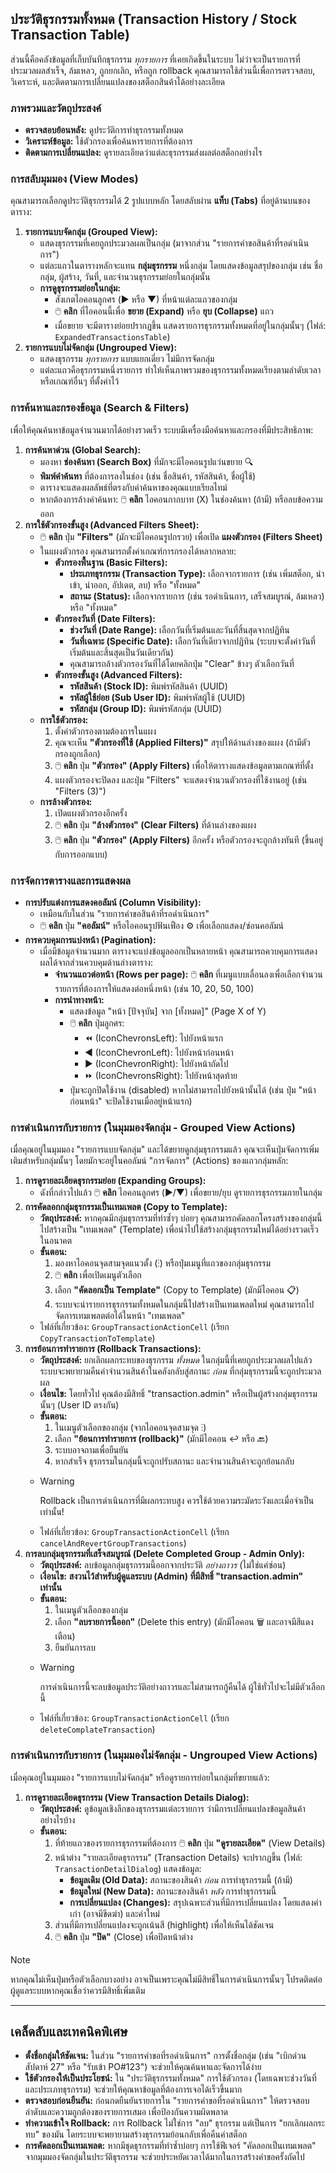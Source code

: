 ## ประวัติธุรกรรมทั้งหมด (Transaction History / Stock Transaction Table)

ส่วนนี้คือคลังข้อมูลที่เก็บบันทึกธุรกรรม *ทุกรายการ* ที่เคยเกิดขึ้นในระบบ ไม่ว่าจะเป็นรายการที่ประมวลผลสำเร็จ, ล้มเหลว, ถูกยกเลิก, หรือถูก rollback คุณสามารถใช้ส่วนนี้เพื่อการตรวจสอบ, วิเคราะห์, และติดตามการเปลี่ยนแปลงของสต็อกสินค้าได้อย่างละเอียด

### ภาพรวมและวัตถุประสงค์
*   **ตรวจสอบย้อนหลัง:** ดูประวัติการทำธุรกรรมทั้งหมด
*   **วิเคราะห์ข้อมูล:** ใช้ตัวกรองเพื่อค้นหารายการที่ต้องการ
*   **ติดตามการเปลี่ยนแปลง:** ดูรายละเอียดว่าแต่ละธุรกรรมส่งผลต่อสต็อกอย่างไร

### การสลับมุมมอง (View Modes)

คุณสามารถเลือกดูประวัติธุรกรรมได้ 2 รูปแบบหลัก โดยสลับผ่าน **แท็บ (Tabs)** ที่อยู่ด้านบนของตาราง:

1.  **รายการแบบจัดกลุ่ม (Grouped View):**
    *   แสดงธุรกรรมที่เคยถูกประมวลผลเป็นกลุ่ม (มาจากส่วน "รายการคำขอสินค้าที่รอดำเนินการ")
    *   แต่ละแถวในตารางหลักจะแทน **กลุ่มธุรกรรม** หนึ่งกลุ่ม โดยแสดงข้อมูลสรุปของกลุ่ม เช่น ชื่อกลุ่ม, ผู้สร้าง, วันที่, และจำนวนธุรกรรมย่อยในกลุ่มนั้น
    *   **การดูธุรกรรมย่อยในกลุ่ม:**
        *   สังเกตไอคอนลูกศร (▶️ หรือ ▼) ที่หน้าแต่ละแถวของกลุ่ม
        *   🖱️ **คลิก** ที่ไอคอนนี้เพื่อ **ขยาย (Expand)** หรือ **ยุบ (Collapse)** แถว
        *   เมื่อขยาย จะมีตารางย่อยปรากฏขึ้น แสดงรายการธุรกรรมทั้งหมดที่อยู่ในกลุ่มนั้นๆ (ไฟล์: `ExpandedTransactionsTable`)
2.  **รายการแบบไม่จัดกลุ่ม (Ungrouped View):**
    *   แสดงธุรกรรม *ทุกรายการ* แบบแยกเดี่ยว ไม่มีการจัดกลุ่ม
    *   แต่ละแถวคือธุรกรรมหนึ่งรายการ ทำให้เห็นภาพรวมของธุรกรรมทั้งหมดเรียงตามลำดับเวลาหรือเกณฑ์อื่นๆ ที่ตั้งค่าไว้

### การค้นหาและกรองข้อมูล (Search & Filters)

เพื่อให้คุณค้นหาข้อมูลจำนวนมากได้อย่างรวดเร็ว ระบบมีเครื่องมือค้นหาและกรองที่มีประสิทธิภาพ:

1.  **การค้นหาด่วน (Global Search):**
    *   มองหา **ช่องค้นหา (Search Box)** ที่มักจะมีไอคอนรูปแว่นขยาย 🔍
    *   **พิมพ์คำค้นหา** ที่ต้องการลงในช่อง (เช่น ชื่อสินค้า, รหัสสินค้า, ชื่อผู้ใช้)
    *   ตารางจะแสดงผลลัพธ์ที่ตรงกับคำค้นหาของคุณแบบเรียลไทม์
    *   หากต้องการล้างคำค้นหา: 🖱️ **คลิก** ไอคอนกากบาท (X) ในช่องค้นหา (ถ้ามี) หรือลบข้อความออก
2.  **การใช้ตัวกรองขั้นสูง (Advanced Filters Sheet):**
    *   🖱️ **คลิก** ปุ่ม **"Filters"** (มักจะมีไอคอนรูปกรวย) เพื่อเปิด **แผงตัวกรอง (Filters Sheet)**
    *   ในแผงตัวกรอง คุณสามารถตั้งค่าเกณฑ์การกรองได้หลากหลาย:
        *   **ตัวกรองพื้นฐาน (Basic Filters):**
            *   **ประเภทธุรกรรม (Transaction Type):** เลือกจากรายการ (เช่น เพิ่มสต็อก, นำเข้า, นำออก, อัปเดต, ลบ) หรือ "ทั้งหมด"
            *   **สถานะ (Status):** เลือกจากรายการ (เช่น รอดำเนินการ, เสร็จสมบูรณ์, ล้มเหลว) หรือ "ทั้งหมด"
        *   **ตัวกรองวันที่ (Date Filters):**
            *   **ช่วงวันที่ (Date Range):** เลือกวันที่เริ่มต้นและวันที่สิ้นสุดจากปฏิทิน
            *   **วันที่เฉพาะ (Specific Date):** เลือกวันที่เดียวจากปฏิทิน (ระบบจะตั้งค่าวันที่เริ่มต้นและสิ้นสุดเป็นวันเดียวกัน)
            *   คุณสามารถล้างตัวกรองวันที่ได้โดยคลิกปุ่ม "Clear" ข้างๆ ตัวเลือกวันที่
        *   **ตัวกรองขั้นสูง (Advanced Filters):**
            *   **รหัสสินค้า (Stock ID):** พิมพ์รหัสสินค้า (UUID)
            *   **รหัสผู้ใช้ย่อย (Sub User ID):** พิมพ์รหัสผู้ใช้ (UUID)
            *   **รหัสกลุ่ม (Group ID):** พิมพ์รหัสกลุ่ม (UUID)
    *   **การใช้ตัวกรอง:**
        1.  ตั้งค่าตัวกรองตามต้องการในแผง
        2.  คุณจะเห็น **"ตัวกรองที่ใช้ (Applied Filters)"** สรุปให้ด้านล่างของแผง (ถ้ามีตัวกรองถูกเลือก)
        3.  🖱️ **คลิก** ปุ่ม **"ตัวกรอง" (Apply Filters)** เพื่อให้ตารางแสดงข้อมูลตามเกณฑ์ที่ตั้ง
        4.  แผงตัวกรองจะปิดลง และปุ่ม "Filters" จะแสดงจำนวนตัวกรองที่ใช้งานอยู่ (เช่น "Filters (3)")
    *   **การล้างตัวกรอง:**
        1.  เปิดแผงตัวกรองอีกครั้ง
        2.  🖱️ **คลิก** ปุ่ม **"ล้างตัวกรอง" (Clear Filters)** ที่ด้านล่างของแผง
        3.  🖱️ **คลิก** ปุ่ม **"ตัวกรอง" (Apply Filters)** อีกครั้ง หรือตัวกรองจะถูกล้างทันที (ขึ้นอยู่กับการออกแบบ)

### การจัดการตารางและการแสดงผล

*   **การปรับแต่งการแสดงคอลัมน์ (Column Visibility):**
    *   เหมือนกับในส่วน "รายการคำขอสินค้าที่รอดำเนินการ"
    *   🖱️ **คลิก** ปุ่ม **"คอลัมน์"** หรือไอคอนรูปฟันเฟือง ⚙️ เพื่อเลือกแสดง/ซ่อนคอลัมน์
*   **การควบคุมการแบ่งหน้า (Pagination):**
    *   เมื่อมีข้อมูลจำนวนมาก ตารางจะแบ่งข้อมูลออกเป็นหลายหน้า คุณสามารถควบคุมการแสดงผลได้จากส่วนควบคุมด้านล่างตาราง:
        *   **จำนวนแถวต่อหน้า (Rows per page):** 🖱️ **คลิก** ที่เมนูแบบเลื่อนลงเพื่อเลือกจำนวนรายการที่ต้องการให้แสดงต่อหนึ่งหน้า (เช่น 10, 20, 50, 100)
        *   **การนำทางหน้า:**
            *   แสดงข้อมูล "หน้า [ปัจจุบัน] จาก [ทั้งหมด]" (Page X of Y)
            *   🖱️ **คลิก** ปุ่มลูกศร:
                *   ⏪ (IconChevronsLeft): ไปยังหน้าแรก
                *   ◀️ (IconChevronLeft): ไปยังหน้าก่อนหน้า
                *   ▶️ (IconChevronRight): ไปยังหน้าถัดไป
                *   ⏩ (IconChevronsRight): ไปยังหน้าสุดท้าย
            *   ปุ่มจะถูกปิดใช้งาน (disabled) หากไม่สามารถไปยังหน้านั้นได้ (เช่น ปุ่ม "หน้าก่อนหน้า" จะปิดใช้งานเมื่ออยู่หน้าแรก)

### การดำเนินการกับรายการ (ในมุมมองจัดกลุ่ม - Grouped View Actions)

เมื่อคุณอยู่ในมุมมอง "รายการแบบจัดกลุ่ม" และได้ขยายดูกลุ่มธุรกรรมแล้ว คุณจะเห็นปุ่มจัดการเพิ่มเติมสำหรับกลุ่มนั้นๆ โดยมักจะอยู่ในคอลัมน์ "การจัดการ" (Actions) ของแถวกลุ่มหลัก:

1.  **การดูรายละเอียดธุรกรรมย่อย (Expanding Groups):**
    *   ดังที่กล่าวไปแล้ว 🖱️ **คลิก** ไอคอนลูกศร (▶️/▼) เพื่อขยาย/ยุบ ดูรายการธุรกรรมภายในกลุ่ม
2.  **การคัดลอกกลุ่มธุรกรรมเป็นเทมเพลต (Copy to Template):**
    *   **วัตถุประสงค์:** หากคุณมีกลุ่มธุรกรรมที่ทำซ้ำๆ บ่อยๆ คุณสามารถคัดลอกโครงสร้างของกลุ่มนี้ไปสร้างเป็น "เทมเพลต" (Template) เพื่อนำไปใช้สร้างกลุ่มธุรกรรมใหม่ได้อย่างรวดเร็วในอนาคต
    *   **ขั้นตอน:**
        1.  มองหาไอคอนจุดสามจุดแนวตั้ง (⋮) หรือปุ่มเมนูที่แถวของกลุ่มธุรกรรม
        2.  🖱️ **คลิก** เพื่อเปิดเมนูตัวเลือก
        3.  เลือก **"คัดลอกเป็น Template"** (Copy to Template) (มักมีไอคอน 📋)
        4.  ระบบจะนำรายการธุรกรรมทั้งหมดในกลุ่มนี้ไปสร้างเป็นเทมเพลตใหม่ คุณสามารถไปจัดการเทมเพลตต่อได้ในหน้า "เทมเพลต"
    *   ไฟล์ที่เกี่ยวข้อง: `GroupTransactionActionCell` (เรียก `CopyTransactionToTemplate`)
3.  **การย้อนการทำรายการ (Rollback Transactions):**
    *   **วัตถุประสงค์:** ยกเลิกผลกระทบของธุรกรรม *ทั้งหมด* ในกลุ่มนี้ที่เคยถูกประมวลผลไปแล้ว ระบบจะพยายามคืนค่าจำนวนสินค้าในคลังกลับสู่สถานะ *ก่อน* ที่กลุ่มธุรกรรมนี้จะถูกประมวลผล
    *   **เงื่อนไข:** โดยทั่วไป คุณต้องมีสิทธิ์ "transaction.admin" หรือเป็นผู้สร้างกลุ่มธุรกรรมนั้นๆ (User ID ตรงกัน)
    *   **ขั้นตอน:**
        1.  ในเมนูตัวเลือกของกลุ่ม (จากไอคอนจุดสามจุด ⋮)
        2.  เลือก **"ย้อนการทำรายการ (rollback)"** (มักมีไอคอน ↩️ หรือ 🔙)
        3.  ระบบอาจถามเพื่อยืนยัน
        4.  หากสำเร็จ ธุรกรรมในกลุ่มนี้จะถูกปรับสถานะ และจำนวนสินค้าจะถูกย้อนกลับ
    *   > [!WARNING]
        >
        > Rollback เป็นการดำเนินการที่มีผลกระทบสูง ควรใช้ด้วยความระมัดระวังและเมื่อจำเป็นเท่านั้น!
    *   ไฟล์ที่เกี่ยวข้อง: `GroupTransactionActionCell` (เรียก `cancelAndRevertGroupTransactions`)
4.  **การลบกลุ่มธุรกรรมที่เสร็จสมบูรณ์ (Delete Completed Group - Admin Only):**
    *   **วัตถุประสงค์:** ลบข้อมูลกลุ่มธุรกรรมนี้ออกจากประวัติ *อย่างถาวร* (ไม่ใช่แค่ซ่อน)
    *   **เงื่อนไข:** **สงวนไว้สำหรับผู้ดูแลระบบ (Admin) ที่มีสิทธิ์ "transaction.admin" เท่านั้น**
    *   **ขั้นตอน:**
        1.  ในเมนูตัวเลือกของกลุ่ม
        2.  เลือก **"ลบรายการนี้ออก"** (Delete this entry) (มักมีไอคอน 🗑️ และอาจมีสีแดงเตือน)
        3.  ยืนยันการลบ
    *   > [!WARNING]
        > 
        > การดำเนินการนี้จะลบข้อมูลประวัติอย่างถาวรและไม่สามารถกู้คืนได้ ผู้ใช้ทั่วไปจะไม่มีตัวเลือกนี้
    *   ไฟล์ที่เกี่ยวข้อง: `GroupTransactionActionCell` (เรียก `deleteComplateTransaction`)

### การดำเนินการกับรายการ (ในมุมมองไม่จัดกลุ่ม - Ungrouped View Actions)

เมื่อคุณอยู่ในมุมมอง "รายการแบบไม่จัดกลุ่ม" หรือดูรายการย่อยในกลุ่มที่ขยายแล้ว:

1.  **การดูรายละเอียดธุรกรรม (View Transaction Details Dialog):**
    *   **วัตถุประสงค์:** ดูข้อมูลเชิงลึกของธุรกรรมแต่ละรายการ ว่ามีการเปลี่ยนแปลงข้อมูลสินค้าอย่างไรบ้าง
    *   **ขั้นตอน:**
        1.  ที่ท้ายแถวของรายการธุรกรรมที่ต้องการ 🖱️ **คลิก** ปุ่ม **"ดูรายละเอียด"** (View Details)
        2.  หน้าต่าง "รายละเอียดธุรกรรม" (Transaction Details) จะปรากฏขึ้น (ไฟล์: `TransactionDetailDialog`) แสดงข้อมูล:
            *   **ข้อมูลเดิม (Old Data):** สถานะของสินค้า *ก่อน* การทำธุรกรรมนี้ (ถ้ามี)
            *   **ข้อมูลใหม่ (New Data):** สถานะของสินค้า *หลัง* การทำธุรกรรมนี้
            *   **การเปลี่ยนแปลง (Changes):** สรุปเฉพาะส่วนที่มีการเปลี่ยนแปลง โดยแสดงค่าเก่า (อาจมีขีดฆ่า) และค่าใหม่
        3.  ส่วนที่มีการเปลี่ยนแปลงจะถูกเน้นสี (highlight) เพื่อให้เห็นได้ชัดเจน
        4.  🖱️ **คลิก** ปุ่ม **"ปิด"** (Close) เพื่อปิดหน้าต่าง

> [!NOTE]
>
> หากคุณไม่เห็นปุ่มหรือตัวเลือกบางอย่าง อาจเป็นเพราะคุณไม่มีสิทธิ์ในการดำเนินการนั้นๆ โปรดติดต่อผู้ดูแลระบบหากคุณเชื่อว่าควรมีสิทธิ์เพิ่มเติม

---

## เคล็ดลับและเทคนิคพิเศษ

*   **ตั้งชื่อกลุ่มให้ชัดเจน:** ในส่วน "รายการคำขอที่รอดำเนินการ" การตั้งชื่อกลุ่ม (เช่น "เบิกด่วน สัปดาห์ 27" หรือ "รับเข้า PO#123") จะช่วยให้คุณค้นหาและจัดการได้ง่าย
*   **ใช้ตัวกรองให้เป็นประโยชน์:** ใน "ประวัติธุรกรรมทั้งหมด" การใช้ตัวกรอง (โดยเฉพาะช่วงวันที่และประเภทธุรกรรม) จะช่วยให้คุณหาข้อมูลที่ต้องการเจอได้เร็วขึ้นมาก
*   **ตรวจสอบก่อนยืนยัน:** ก่อนกดยืนยันรายการใน "รายการคำขอที่รอดำเนินการ" ให้ตรวจสอบลำดับและความถูกต้องของรายการเสมอ เพื่อป้องกันความผิดพลาด
*   **ทำความเข้าใจ Rollback:** การ Rollback ไม่ใช่การ "ลบ" ธุรกรรม แต่เป็นการ "ยกเลิกผลกระทบ" ของมัน โดยระบบจะพยายามสร้างธุรกรรมย้อนกลับเพื่อคืนค่าสต็อก
*   **การคัดลอกเป็นเทมเพลต:** หากมีชุดธุรกรรมที่ทำซ้ำบ่อยๆ การใช้ฟีเจอร์ "คัดลอกเป็นเทมเพลต" จากมุมมองจัดกลุ่มในประวัติธุรกรรม จะช่วยประหยัดเวลาได้มากในการสร้างคำขอครั้งถัดไป
